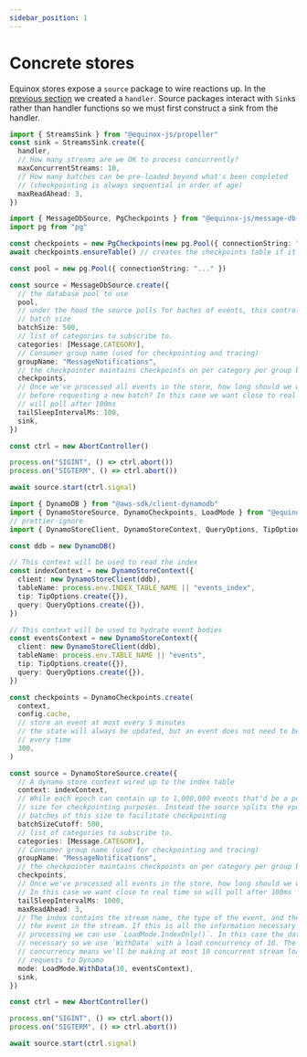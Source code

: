```yaml
---
sidebar_position: 1
---
```


# Concrete stores

Equinox stores expose a `source` package to wire reactions up. In the [previous
section](/docs/reactions) we created a `handler`. Source packages interact with
`Sink`s rather than handler functions so we must first construct a sink from
the handler.

```ts
import { StreamsSink } from "@equinox-js/propeller"
const sink = StreamsSink.create({
  handler,
  // How many streams are we OK to process concurrently?
  maxConcurrentStreams: 10,
  // How many batches can be pre-loaded beyond what's been completed 
  // (checkpointing is always sequential in order of age)
  maxReadAhead: 3,
})
```


<Tabs>
  <TabItem value="MessageDB">

```ts
import { MessageDbSource, PgCheckpoints } from "@equinox-js/message-db-source"
import pg from "pg"

const checkpoints = new PgCheckpoints(new pg.Pool({ connectionString: "..." }), "public")
await checkpoints.ensureTable() // creates the checkpoints table if it doesn't exist

const pool = new pg.Pool({ connectionString: "..." })

const source = MessageDbSource.create({
  // the database pool to use
  pool,
  // under the hood the source polls for baches of events, this controls the
  // batch size
  batchSize: 500,
  // list of categories to subscribe to.
  categories: [Message.CATEGORY],
  // Consumer group name (used for checkpointing and tracing)
  groupName: "MessageNotifications",
  // the checkpointer maintains checkpoints on per category per group basis
  checkpoints,
  // Once we've processed all events in the store, how long should we wait
  // before requesting a new batch? In this case we want close to real time so
  // will poll after 100ms
  tailSleepIntervalMs: 100,
  sink,
})

const ctrl = new AbortController()

process.on("SIGINT", () => ctrl.abort())
process.on("SIGTERM", () => ctrl.abort())

await source.start(ctrl.signal)
```
  </TabItem>
  <TabItem value="DynamoStore">

```ts
import { DynamoDB } from "@aws-sdk/client-dynamodb"
import { DynamoStoreSource, DynamoCheckpoints, LoadMode } from "@equinox-js/dynamo-store-source"
// prettier-ignore
import { DynamoStoreClient, DynamoStoreContext, QueryOptions, TipOptions } from "@equinox-js/dynamo-store"

const ddb = new DynamoDB()

// This context will be used to read the index
const indexContext = new DynamoStoreContext({
  client: new DynamoStoreClient(ddb),
  tableName: process.env.INDEX_TABLE_NAME || "events_index",
  tip: TipOptions.create({}),
  query: QueryOptions.create({}),
})

// This context will be used to hydrate event bodies
const eventsContext = new DynamoStoreContext({
  client: new DynamoStoreClient(ddb),
  tableName: process.env.TABLE_NAME || "events",
  tip: TipOptions.create({}),
  query: QueryOptions.create({}),
})

const checkpoints = DynamoCheckpoints.create(
  context,
  config.cache,
  // store an event at most every 5 minutes
  // the state will always be updated, but an event does not need to be written
  // every time
  300,
)

const source = DynamoStoreSource.create({
  // A dynamo store context wired up to the index table
  context: indexContext,
  // While each epoch can contain up to 1,000,000 events that'd be a poor batch
  // size for checkpointing purposes. Instead the source splits the epoch into
  // batches of this size to facilitate checkpointing
  batchSizeCutoff: 500,
  // list of categories to subscribe to.
  categories: [Message.CATEGORY],
  // Consumer group name (used for checkpointing and tracing)
  groupName: "MessageNotifications",
  // the checkpointer maintains checkpoints on per category per group basis
  checkpoints,
  // Once we've processed all events in the store, how long should we wait before requesting a new batch?
  // In this case we want close to real time so will poll after 100ms
  tailSleepIntervalMs: 1000,
  maxReadAhead: 3,
  // The index contains the stream name, the type of the event, and the index of
  // the event in the stream. If this is all the information necessary for
  // processing we can use `LoadMode.IndexOnly()`. In this case the data is
  // necessary so we use `WithData` with a load concurrency of 10. The load
  // concurrency means we'll be making at most 10 concurrent stream load
  // requests to Dynamo
  mode: LoadMode.WithData(10, eventsContext),
  sink,
})

const ctrl = new AbortController()

process.on("SIGINT", () => ctrl.abort())
process.on("SIGTERM", () => ctrl.abort())

await source.start(ctrl.signal)
```
  </TabItem>
</Tabs>
